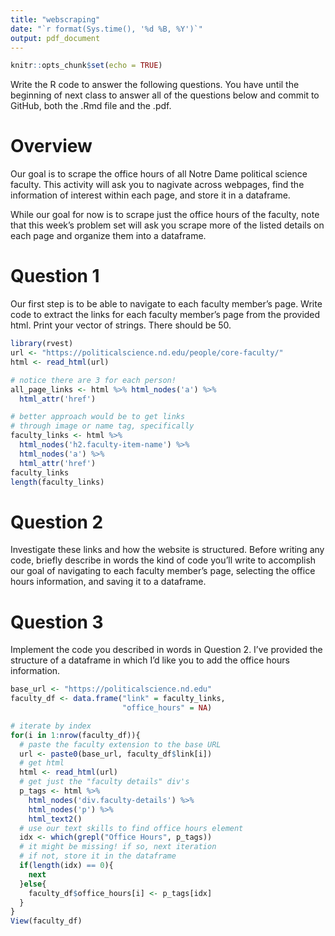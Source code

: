 ```yaml
---
title: "webscraping"
date: "`r format(Sys.time(), '%d %B, %Y')`"
output: pdf_document
---
```


```r
knitr::opts_chunk$set(echo = TRUE)
```

Write the R code to answer the following questions. You have until the beginning of next class to answer all of the questions below and commit to GitHub, both the .Rmd file and the .pdf.

# Overview

Our goal is to scrape the office hours of all Notre Dame political science faculty.  This activity will ask you to nagivate across webpages, find the information of interest within each page, and store it in a dataframe.

While our goal for now is to scrape just the office hours of the faculty, note that this week's problem set will ask you scrape more of the listed details on each page and organize them into a dataframe.

# Question 1

Our first step is to be able to navigate to each faculty member's page.  Write code to extract the links for each faculty member's page from the provided html.  Print your vector of strings.  There should be 50.

```r
library(rvest)
url <- "https://politicalscience.nd.edu/people/core-faculty/"
html <- read_html(url)

# notice there are 3 for each person!
all_page_links <- html %>% html_nodes('a') %>%
  html_attr('href')

# better approach would be to get links
# through image or name tag, specifically
faculty_links <- html %>% 
  html_nodes('h2.faculty-item-name') %>%
  html_nodes('a') %>%
  html_attr('href')
faculty_links
length(faculty_links)
```

# Question 2

Investigate these links and how the website is structured.  Before writing any code, briefly describe in words the kind of code you'll write to accomplish our goal of navigating to each faculty member's page, selecting the office hours information, and saving it to a dataframe.


# Question 3

Implement the code you described in words in Question 2.  I've provided the structure of a dataframe in which I'd like you to add the office hours information.

```r
base_url <- "https://politicalscience.nd.edu"
faculty_df <- data.frame("link" = faculty_links,
                         "office_hours" = NA)

# iterate by index
for(i in 1:nrow(faculty_df)){
  # paste the faculty extension to the base URL
  url <- paste0(base_url, faculty_df$link[i])
  # get html
  html <- read_html(url)
  # get just the "faculty details" div's
  p_tags <- html %>%
    html_nodes('div.faculty-details') %>%
    html_nodes('p') %>%
    html_text2()
  # use our text skills to find office hours element
  idx <- which(grepl("Office Hours", p_tags))
  # it might be missing! if so, next iteration
  # if not, store it in the dataframe
  if(length(idx) == 0){
    next
  }else{
    faculty_df$office_hours[i] <- p_tags[idx]
  }
}
View(faculty_df)
```

